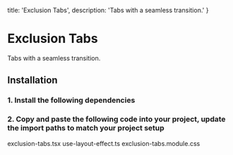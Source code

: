   title: 'Exclusion Tabs',
  description: 'Tabs with a seamless transition.'
}

# Exclusion Tabs

<Description>
Tabs with a seamless transition.
</Description>

<DemoContainer isRounded>
  <ExclusionTabsDemo />
</DemoContainer>

## Installation

### 1. Install the following dependencies

<CodeBlockCommand dependencies='motion' />

### 2. Copy and paste the following code into your project, update the import paths to match your project setup

<Tabs>
  <TabsList>
    <Tab id='exclusion-tabs'>exclusion-tabs.tsx</Tab>
    <Tab id='use-layout-effect'>use-layout-effect.ts</Tab>
    <Tab id='css'>exclusion-tabs.module.css</Tab>
  </TabsList>

  <TabPanel id='exclusion-tabs'>
    <FileSource path='/components/libary/exclusion-tabs.tsx' />
  </TabPanel>

  <TabPanel id='use-layout-effect'>
    <FileSource path='/lib/hooks/use-layout-effect.ts' />
  </TabPanel>

  <TabPanel id='css'>
    <FileSource path='/components/libary/exclusion-tabs.module.css' />
  </TabPanel>
</Tabs>
